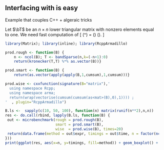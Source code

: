 ## Interfacing \texttt{C++} with \texttt{R} is \emph{really} easy

Example that couples C++ + algeraic tricks

Let $\bT$ be an $n\times n$ lower triangular matrix with nonzero elements equal to one. We need fast computation of
\[
  \vect (\bT \bB \bT^\top) = (\bT \otimes \bT) \times \vect(\bB). 
\]

```r
library(Matrix); library(inline); library(RcppArmadillo)

prod.rough <- function(B) {
    n <- ncol(B); T <- bandSparse(n,k=(-n+1):0)
    return(kronecker(T,T) %*% as.vector(B))}

prod.smart <- function(B) {
    return(as.vector(apply(apply(B,1,cumsum),1,cumsum)))}

prod.wise <- cxxfunction(signature(B="matrix"),'
  using namespace Rcpp;
  using namespace arma;
  return(wrap(vectorise(cumsum(cumsum(as<mat>(B),0),1)))) ;
'  , plugin="RcppArmadillo")
```

```r
B.ls <-  sapply(c(10, 50, 100), function(n) matrix(runif(n**2),n,n))
res <- do.call(rbind, lapply(B.ls, function(B) {
 out <- microbenchmark(rough = prod.rough(B),
                       smart = prod.smart(B),
                       wise  = prod.wise(B), times=20)
 return(data.frame(method = out$expr, timings = out$time, n = factor(ncol(B))))
}))
print(ggplot(res, aes(x=n, y=timings, fill=method)) + geom_boxplot() + coord_trans(y="log10"))
```

